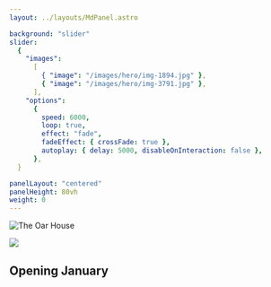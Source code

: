 ```yaml
---
layout: ../layouts/MdPanel.astro

background: "slider"
slider:
  {
    "images":
      [
        { "image": "/images/hero/img-1894.jpg" },
        { "image": "/images/hero/img-3791.jpg" },
      ],
    "options":
      {
        speed: 6000,
        loop: true,
        effect: "fade",
        fadeEffect: { crossFade: true },
        autoplay: { delay: 5000, disableOnInteraction: false },
      },
  }

panelLayout: "centered"
panelHeight: 80vh
weight: 0
---
```


<section>

![The Oar House](/images/hero/tohc-logo-distressed-blk.svg)

![](/images/icons/TOHC-wriggly-line-blk.svg)

## Opening January

</section>
